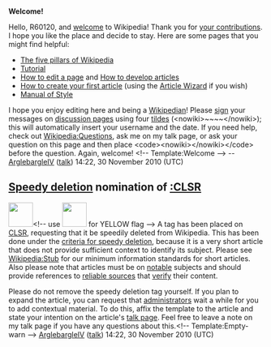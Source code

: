 <article id="29818943" title=User talk:R60120>
	<talkpage id="29818943" title="User talk:R60120">
'''Welcome!'''

Hello, R60120, and [[Wikipedia:Introduction|welcome]] to Wikipedia! Thank you for [[Special:Contributions/R60120|your contributions]]. I hope you like the place and decide to stay. Here are some pages that you might find helpful:
*[[Wikipedia:Five pillars|The five pillars of Wikipedia]]
*[[Wikipedia:Tutorial|Tutorial]]
*[[Wikipedia:How to edit a page|How to edit a page]] and [[Wikipedia:Article development|How to develop articles]]
*[[Wikipedia:Your first article|How to create your first article]] (using the [[Wikipedia:Article wizard|Article Wizard]] if you wish)
*[[Wikipedia:Manual of Style|Manual of Style]]
I hope you enjoy editing here and being a [[Wikipedia:Wikipedians|Wikipedian]]! Please [[Wikipedia:Signatures|sign]] your messages on [[Help:Using talk pages|discussion page]]s using four [[tilde]]s (&lt;nowiki&gt;~~~~&lt;/nowiki&gt;); this will automatically insert your username and the date. If you need help, check out [[Wikipedia:Questions]], ask me on my talk page, or ask your question on this page and then place &lt;code&gt;&lt;nowiki&gt;{{helpme}}&lt;/nowiki&gt;&lt;/code&gt; before the question. Again, welcome! &lt;!-- Template:Welcome --&gt; -- [[User:ArglebargleIV|ArglebargleIV]] ([[User talk:ArglebargleIV|talk]]) 14:22, 30 November 2010 (UTC)

==[[Wikipedia:Criteria for speedy deletion|Speedy deletion]] nomination of [[:CLSR]]==
[[File:Ambox warning pn.svg|left|48px|]]&lt;!-- use [[File:Ambox warning yellow.svg|left|48px|]] for YELLOW flag --&gt;
{{Quote box
 | quote  = You may also wish to consider using a Wizard to help you create articles. See the [[Wikipedia:Article wizard2.0|Article Wizard]].'''''
 | source = Thank you.
 | width  = 20%
 | align  = right
}}
A tag has been placed on [[CLSR]], requesting that it be speedily deleted from Wikipedia. This has been done under the [[WP:CSD#Articles|criteria for speedy deletion]], because it is a very short article that does not provide sufficient context to identify its subject. Please see [[Wikipedia:Stub#Essential information about stubs|Wikipedia:Stub]] for our minimum information standards for short articles. Also please note that articles must be on [[Wikipedia:Notability|notable]] subjects and should provide references to [[Wikipedia:Reliable sources|reliable sources]] that [[Wikipedia:Verifiability|verify]] their content. 

Please do not remove the speedy deletion tag yourself. If you plan to expand the article, you can request that [[Wikipedia:Administrators|administrators]] wait a while for you to add contextual material.  To do this, affix the template '''{{tlx|hang on}}''' to the article and state your intention on the article's [[Help:Talk page|talk page]]. Feel free to leave a note on my talk page if you have any questions about this.&lt;!-- Template:Empty-warn --&gt; [[User:ArglebargleIV|ArglebargleIV]] ([[User talk:ArglebargleIV|talk]]) 14:22, 30 November 2010 (UTC)
	</talkpage>
</article>